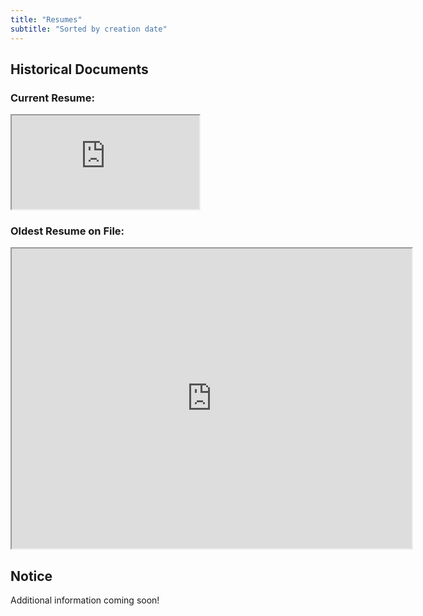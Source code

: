 ---
title: "Resumes"
subtitle: "Sorted by creation date"
---

## Historical Documents {#welcome}

### Current Resume:

```{=html}
<iframe src="https://docs.google.com/document/d/e/2PACX-1vQG1UDdiwOys7qR5843Sx2fSxACaCjZUEow9TjKT5IyQFvkT37joQEk8eJmfr746w/pub?embedded=true"></iframe>
```

### Oldest Resume on File:

```{=html}
<iframe src="https://drive.google.com/file/d/12p5DItosgHALez5W04ei4UDI4odYfUbW/preview" width="640" height="480" allow="autoplay"></iframe>
```

::: callout-tip
## Notice
Additional information coming soon!
:::

